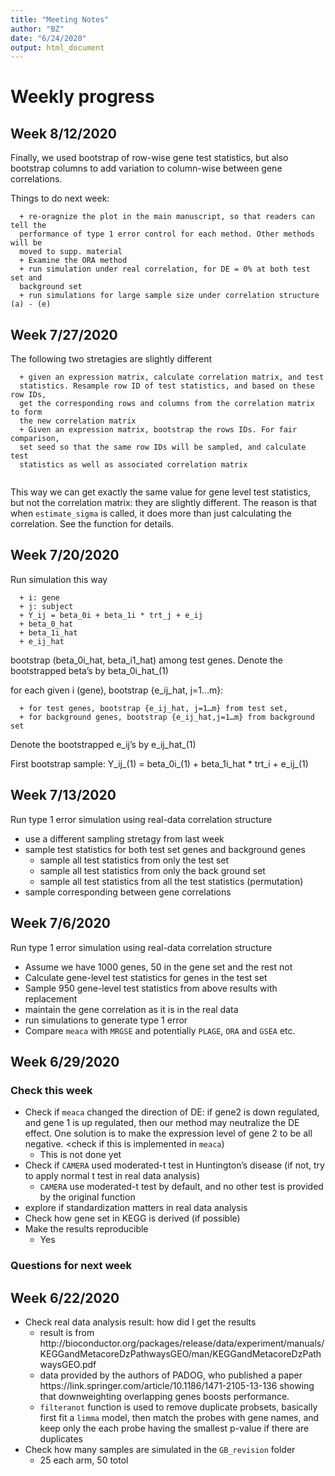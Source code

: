 ```yaml
---
title: "Meeting Notes"
author: "BZ"
date: "6/24/2020"
output: html_document
---
```



# Weekly progress

## Week 8/12/2020

   Finally, we used bootstrap of row-wise gene test statistics, but also bootstrap
   columns to add variation to column-wise between gene correlations. 
   
   Things to do next week:
      
      + re-oragnize the plot in the main manuscript, so that readers can tell the
      performance of type 1 error control for each method. Other methods will be 
      moved to supp. material
      + Examine the ORA method
      + run simulation under real correlation, for DE = 0% at both test set and 
      background set 
      + run simulations for large sample size under correlation structure (a) - (e)

## Week 7/27/2020

   The following two stretagies are slightly different 
   
      + given an expression matrix, calculate correlation matrix, and test 
      statistics. Resample row ID of test statistics, and based on these row IDs, 
      get the corresponding rows and columns from the correlation matrix to form 
      the new correlation matrix 
      + Given an expression matrix, bootstrap the rows IDs. For fair comparison,
      set seed so that the same row IDs will be sampled, and calculate test 
      statistics as well as associated correlation matrix
      
   This way we can get exactly the same value for gene level test statistics, 
   but not the correlation matrix: they are slightly different. The reason is that
   when `estimate_sigma` is called, it does more than just calculating the 
   correlation. See the function for details.

## Week 7/20/2020

   Run simulation this way
   
      + i: gene
      + j: subject
      + Y_ij = beta_0i + beta_1i * trt_j + e_ij
      + beta_0_hat
      + beta_1i_hat
      + e_ij_hat

   bootstrap (beta_0i_hat, beta_i1_hat) among test genes. Denote the bootstrapped beta’s by beta_0i_hat_(1)

   for each given i (gene), bootstrap {e_ij_hat, j=1…m}:

      + for test genes, bootstrap {e_ij_hat, j=1…m} from test set, 
      + for background genes, bootstrap {e_ij_hat,j=1…m} from background set

   Denote the bootstrapped e_ij’s by e_ij_hat_(1)

   First bootstrap sample: Y_ij_(1) = beta_0i_(1) + beta_1i_hat * trt_i + e_ij_(1)


## Week 7/13/2020

   Run type 1 error simulation using real-data correlation structure
   
   + use a different sampling stretagy from last week
   + sample test statistics for both test set genes and background genes
      + sample all test statistics from only the test set 
      + sample all test statistics from only the back ground set
      + sample all test statistics from all the test statistics (permutation)
   + sample corresponding between gene correlations


## Week 7/6/2020

   Run type 1 error simulation using real-data correlation structure
    
   + Assume we have 1000 genes, 50 in the gene set and the rest not
   + Calculate gene-level test statistics for genes in the test set 
   + Sample 950 gene-level test statistics from above results with replacement
   + maintain the gene correlation as it is in the real data 
   + run simulations to generate type 1 error
   + Compare `meaca` with `MRGSE` and potentially `PLAGE`, `ORA` and `GSEA` etc.

## Week 6/29/2020

### Check this week
   + Check if `meaca` changed the direction of DE: if gene2 is down regulated, and 
   gene 1 is up regulated, then our method may neutralize the DE effect. One solution
   is to make the expression level of gene 2 to be all negative. <check if this is 
   implemented in `meaca`)
       - This is not done yet
   + Check if `CAMERA` used moderated-t test in Huntington's disease (if not, try
   to apply normal t test in real data analysis)
      - `CAMERA` use moderated-t test by default, and no other test is provided 
      by the original function
   + explore if standardization matters in real data analysis
   + Check how gene set in KEGG is derived (if possible)
   + Make the results reproducible
      - Yes

### Questions for next week

## Week 6/22/2020

  + Check real data analysis result: how did I get the results 
    + result is from http://bioconductor.org/packages/release/data/experiment/manuals/KEGGandMetacoreDzPathwaysGEO/man/KEGGandMetacoreDzPathwaysGEO.pdf
    + data provided by the authors of PADOG, who published a paper https://link.springer.com/article/10.1186/1471-2105-13-136 showing that downweighting 
    overlapping genes boosts performance.
    + `filteranot` function is used to remove duplicate probsets, basically first 
    fit a `limma` model, then match the probes with gene names, and keep only the 
    each probe having the smallest p-value if there are duplicates
  + Check how many samples are simulated in the `GB_revision` folder
    + 25 each arm, 50 totol